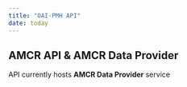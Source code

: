 ```yaml
---
title: "OAI-PMH API"
date: today
---
```




## AMCR API & AMCR Data Provider

API currently hosts **AMCR Data Provider** service 



